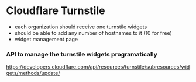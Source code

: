 # Cloudflare Turnstile

- each organization should receive one turnstile widgets
- should be able to add any number of hostnames to it (10 for free)
- widget management page

### API to manage the turnstile widgets programatically
https://developers.cloudflare.com/api/resources/turnstile/subresources/widgets/methods/update/